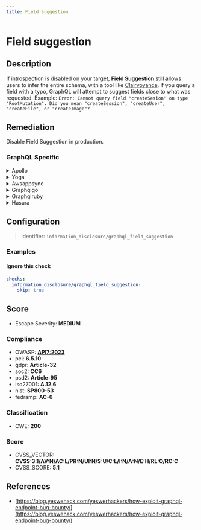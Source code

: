 ```yaml
---
title: Field suggestion
---
```


# Field suggestion

## Description

If introspection is disabled on your target, **Field Suggestion** still allows users to infer the entire schema, with a tool like [Clairvoyance](https://github.com/nikitastupin/clairvoyance). If you query a field with a typo, GraphQL will attempt to suggest fields close to what was requested. Example: ``` Error: Cannot query field "createSesion" on type "RootMutation". Did you mean "createSession", "createUser", "createFile", or "createImage"? ``` 

## Remediation

Disable Field Suggestion in production.



### GraphQL Specific

<details>
    <summary>Apollo</summary>

To address issues with the Apollo framework engine, ensure that you are using the latest stable version. Update your dependencies and check for any deprecated features that may need refactoring. Additionally, review the Apollo documentation for best practices on schema design, query optimization, and error handling to improve the performance and reliability of your GraphQL API.

</details>

<details>
    <summary>Yoga</summary>

To address issues within the Yoga framework engine, ensure that you are using the latest stable version of the framework. Regularly update your dependencies to incorporate security patches and bug fixes. Additionally, follow best practices for error handling and input validation to prevent common vulnerabilities. If you encounter specific problems, consult the Yoga framework documentation or seek support from the community forums.

</details>

<details>
    <summary>Awsappsync</summary>

To ensure the security and performance of your AWS AppSync GraphQL APIs, it is recommended to use parameterized queries to prevent injection attacks and to optimize query execution. Additionally, enable caching for frequently accessed data, monitor and set alarms for unusual patterns or error rates using Amazon CloudWatch, and manage data access by implementing fine-grained access control with AWS Identity and Access Management (IAM) roles and Amazon Cognito for authentication and authorization purposes.

</details>

<details>
    <summary>Graphqlgo</summary>

To mitigate potential security risks in your GraphQL Go framework engine, ensure that all queries are properly validated and sanitized to prevent injection attacks. Use middleware for authentication and authorization to control access to sensitive data. Regularly update dependencies to incorporate security patches. Additionally, consider implementing rate limiting to protect against denial-of-service attacks.

</details>

<details>
    <summary>Graphqlruby</summary>

Ensure that proper input validation is implemented to prevent GraphQL injection attacks. Use the built-in mechanisms for argument validation provided by the GraphQL Ruby framework. Additionally, consider implementing rate limiting and complexity analysis on queries to mitigate potential abuse.

</details>

<details>
    <summary>Hasura</summary>

To ensure secure and efficient data handling with the Hasura framework engine, it is recommended to use parameterized queries to prevent SQL injection attacks. Additionally, regularly update the Hasura engine to the latest version to benefit from security patches and performance improvements. Implement role-based access control to restrict data access and operations according to user roles. Monitor the engine's performance and logs to detect and address any issues promptly. Lastly, consider using environment variables for sensitive information instead of hardcoding them into your application.

</details>

## Configuration

> Identifier: `information_disclosure/graphql_field_suggestion`



### Examples



#### Ignore this check

```yaml
checks:
  information_disclosure/graphql_field_suggestion:
    skip: true
```




## Score

- Escape Severity: **<span className="medium-severity">MEDIUM</span>**

### Compliance

- OWASP: **[API7:2023](https://github.com/OWASP/API-Security/blob/master/editions/2023/en/0xa7-server-side-request-forgery.md)**
- pci: **6.5.10**
- gdpr: **Article-32**
- soc2: **CC6**
- psd2: **Article-95**
- iso27001: **A.12.6**
- nist: **SP800-53**
- fedramp: **AC-6**

### Classification

- CWE: **200**




### Score

- CVSS_VECTOR: **CVSS:3.1/AV:N/AC:L/PR:N/UI:N/S:U/C:L/I:N/A:N/E:H/RL:O/RC:C**
- CVSS_SCORE: **5.1**

## References

- [https://blog.yeswehack.com/yeswerhackers/how-exploit-graphql-endpoint-bug-bounty/](https://blog.yeswehack.com/yeswerhackers/how-exploit-graphql-endpoint-bug-bounty/)
  